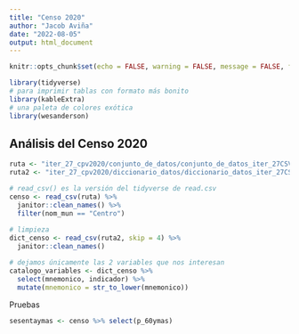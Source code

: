 ```yaml
---
title: "Censo 2020"
author: "Jacob Aviña"
date: "2022-08-05"
output: html_document
---
```


```r
knitr::opts_chunk$set(echo = FALSE, warning = FALSE, message = FALSE, fig.align = "center")

library(tidyverse)
# para imprimir tablas con formato más bonito
library(kableExtra)
# una paleta de colores exótica
library(wesanderson)
```

## Análisis del Censo 2020

```r
ruta <- "iter_27_cpv2020/conjunto_de_datos/conjunto_de_datos_iter_27CSV20.csv"
ruta2 <- "iter_27_cpv2020/diccionario_datos/diccionario_datos_iter_27CSV20.csv"

# read_csv() es la versión del tidyverse de read.csv
censo <- read_csv(ruta) %>% 
  janitor::clean_names() %>% 
  filter(nom_mun == "Centro")
  
# limpieza
dict_censo <- read_csv(ruta2, skip = 4) %>%
  janitor::clean_names()

# dejamos únicamente las 2 variables que nos interesan
catalogo_variables <- dict_censo %>% 
  select(mnemonico, indicador) %>% 
  mutate(mnemonico = str_to_lower(mnemonico))

```

Pruebas

```r

sesentaymas <- censo %>% select(p_60ymas)


```

